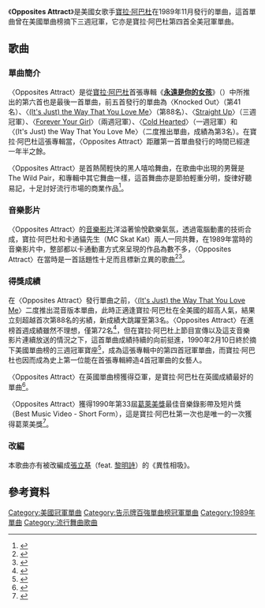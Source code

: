 {{Infobox single
| Name = Opposites Attract
| Cover = 
| Artist = [[寶拉·阿巴杜|寶拉·阿巴杜]] & [[The_Wild_Pair|The Wild Pair]]
| from Album = [[永远是你的女孩|永远是你的女孩]]
| Released = 1989年11月28日
| B-side = "One or the Other"
| Format = [[CD|CD]], 7" single, 12" maxi, [[錄音帶|錄音帶]]
| Recorded = 1988年4月, 1989年夏天
| Genre = [[流行舞曲|流行舞曲]], [[嘻哈|嘻哈]], [[新傑克搖擺|新傑克搖擺]]
| Length = 3:45 (45 version)
| Label = [[維京唱片|維京唱片]]
| Writer = [[Ta_Mara_and_the_Seen|Oliver Leiber]]
| Producer = Oliver Leiber
| Certification = [[Music_recording_sales_certification|Gold]] <small>([[RIAA|US]])</small>
| Last single = "[[只是你愛我的方式|(It's Just) the Way That You Love Me]]" (re-release) <br />(1989)
| This single = "'''Opposites Attract'''" <br />(1989)
| Next single = "[[Rush_Rush|Rush Rush]]" <br />(1991)
}}
《'''Opposites Attract'''》是美國女歌手[[寶拉·阿巴杜|寶拉·阿巴杜]]在1989年11月發行的單曲，這首單曲曾在美國單曲榜摘下三週冠軍，它亦是寶拉·阿巴杜第四首全美冠軍單曲。

==歌曲==
===單曲簡介===
〈Opposites Attract〉是從[[寶拉·阿巴杜|寶拉·阿巴杜]]首張專輯《'''[[永远是你的女孩|永遠是你的女孩]]'''》（{{lang-en|'''Forever Your Girl'''}}）中所推出的第六首也是最後一首單曲，前五首發行的單曲為〈Knocked Out〉（第41名）、〈[[只是你愛我的方式|(It's Just) the Way That You Love Me]]〉（第88名）、〈[[Straight_Up|Straight Up]]〉（三週冠軍）、〈[[Forever_Your_Girl_(單曲)|Forever Your Girl]]〉（兩週冠軍）、〈[[Cold_Hearted|Cold Hearted]]〉（一週冠軍）和〈(It's Just) the Way That You Love Me〉（二度推出單曲，成績為第3名）。在寶拉·阿巴杜這張專輯當，〈Opposites Attract〉距離第一首單曲發行的時間已經達一年半之餘。

〈Opposites Attract〉是首熱鬧輕快的黑人嘻哈舞曲，在歌曲中出現的男聲是The Wild Pair，和專輯中其它舞曲一樣，這首舞曲亦是節拍輕重分明，旋律好聽易記，十足討好流行市場的商業作品<ref>{{Cite web |url=http://www.billboard.com/articles/columns/pop-shop/6273788/1990-best-musical-1990s |title=美國告示牌官網2014-10-06音樂報導 |accessdate=2015-04-01 |archive-date=2015-04-09 |archive-url=https://web.archive.org/web/20150409054122/http://www.billboard.com/articles/columns/pop-shop/6273788/1990-best-musical-1990s |dead-url=no }}</ref>。

===音樂影片===
〈Opposites Attract〉的[[音樂影片|音樂影片]]洋溢著愉悅歡樂氣氛，透過電腦動畫的技術合成，寶拉·阿巴杜和卡通貓先生（MC Skat Kat）兩人一同共舞，在1989年當時的音樂影片中，整部都以卡通動畫方式來呈現的作品為數不多，〈Opposites Attract〉在當時是一首話題性十足而且標新立異的歌曲<ref>{{Cite web |url=http://www.rollingstone.com/music/pictures/the-greatest-animated-music-videos-20120131/paula-abdul-opposites-attract-0150526 |title=美國滾石雜誌官網音樂資料 |accessdate=2015-04-01 |archive-date=2015-04-03 |archive-url=https://web.archive.org/web/20150403071658/http://www.rollingstone.com/music/pictures/the-greatest-animated-music-videos-20120131/paula-abdul-opposites-attract-0150526 |dead-url=no }}</ref><ref>{{Cite web |url=http://www.billboard.com/articles/columns/chart-beat/6509510/ask-billboard-britney-spearss-career-sales?page=0%2C3 |title=美國告示牌官網2015-03-24音樂報導 |accessdate=2015-04-01 |archive-date=2015-04-01 |archive-url=https://web.archive.org/web/20150401111553/http://www.billboard.com/articles/columns/chart-beat/6509510/ask-billboard-britney-spearss-career-sales?page=0%2C3 |dead-url=no }}</ref>。
===得獎成績===
在〈Opposites Attract〉發行單曲之前，〈[[只是你愛我的方式|(It's Just) the Way That You Love Me]]〉二度推出混音版本單曲，此時正適逢寶拉·阿巴杜在全美國的超高人氣，結果立刻超越首次第88名的劣績，新成績大跳躍至第3名。〈Opposites Attract〉在進榜首週成績雖然不理想，僅第72名<ref>{{Cite web |url=http://www.billboard.com/charts/hot-100/1989-12-16 |title=1989-12-16告示牌單曲榜 |accessdate=2015-04-01 |archive-date=2015-07-01 |archive-url=https://web.archive.org/web/20150701080908/http://www.billboard.com/charts/hot-100/1989-12-16 |dead-url=no }}</ref>，但在寶拉·阿巴杜上節目宣傳以及這支音樂影片連續放送的情況之下，這首單曲成績持續的向前挺進，1990年2月10日終於摘下美國單曲榜的三週冠軍寶座<ref>{{Cite web |url=http://www.billboard.com/charts/hot-100/1990-02-10 |title=1990-02-10告示牌單曲榜 |accessdate=2015-04-01 |archive-date=2015-02-04 |archive-url=https://web.archive.org/web/20150204062428/http://www.billboard.com/charts/hot-100/1990-02-10 |dead-url=no }}</ref>，成為這張專輯中的第四首冠軍單曲，而寶拉·阿巴杜也因而成為史上第一位能在首張專輯締造4首冠軍曲的女藝人。

〈Opposites Attract〉在英國單曲榜獲得亞軍，是寶拉·阿巴杜在英國成績最好的單曲<ref>{{Cite web |url=http://www.officialcharts.com/artist/25106/PAULA-ABDUL/ |title=英國排行榜官網寶拉·阿巴杜資料庫 |accessdate=2015-04-01 |archive-date=2016-07-02 |archive-url=https://web.archive.org/web/20160702181248/http://www.officialcharts.com/artist/25106/paula-abdul/ |dead-url=no }}</ref>。

〈Opposites Attract〉獲得1990年第33屆[[葛萊美獎|葛萊美獎]]最佳音樂錄影帶及短片獎（Best Music Video - Short Form），這是寶拉·阿巴杜第一次也是唯一的一次獲得葛萊美獎<ref>{{Cite web |url=http://www.grammy.com/nominees/search?artist=Paula+Abdul&field_nominee_work_value=&year=All&genre=All |title=美國葛萊美獎官網寶拉·阿巴杜得獎紀錄 |accessdate=2015-04-01 |archive-date=2015-04-02 |archive-url=https://web.archive.org/web/20150402142146/http://www.grammy.com/nominees/search?artist=Paula+Abdul&field_nominee_work_value=&year=All&genre=All |dead-url=no }}</ref>。

===改編===
本歌曲亦有被改編成[[張立基|張立基]]（feat. [[黎明詩|黎明詩]]）的《異性相吸》。

==參考資料==
{{reflist|2}}
[[Category:美國冠軍單曲|Category:美國冠軍單曲]]
[[Category:告示牌百強單曲榜冠軍單曲|Category:告示牌百強單曲榜冠軍單曲]]
[[Category:1989年單曲|Category:1989年單曲]]
[[Category:流行舞曲歌曲|Category:流行舞曲歌曲]]